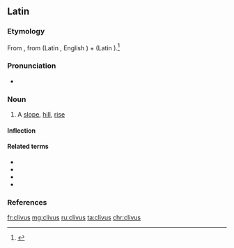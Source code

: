 ==Latin==
===Etymology===
From {{etyl|ine-pro|la}} {{m|ine-pro|*ḱleywós}}, from {{etyl|ine-pro|la}} {{m|ine-pro|*ḱley-||to lean}} (Latin {{m|la|clīnō}}, English {{term|lean|lang=en}}) + {{m|ine-pro|*-wós}} (Latin {{m|la|-vus}}).<ref>{{R:Online Etymology Dictionary|declivity}}</ref>

===Pronunciation===
* {{la-pronunc|clīvus}}

===Noun===
{{la-noun|clīvus|clivi|clīvī|m|second}}

# A [[slope]], [[hill]], [[rise]]

====Inflection====
{{la-decl-2nd|clīv}}

====Related terms====
* {{l|la|clīnātus}}
* {{l|la|clīnō}}
* {{l|la|clīvōsus}}
* {{l|la|clīvulus}}

===References===
<references/> 

[[fr:clivus]]
[[mg:clivus]]
[[ru:clivus]]
[[ta:clivus]]
[[chr:clivus]]